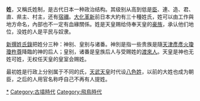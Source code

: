 {{unreferenced|time=2010-10-28T04:55:58+00:00}}
'''姓'''，又稱氏姓制，是古代日本一种政治结构。其级别从高到低是[[臣|臣]]、連、造、君、直、県主、村主，还有[[宿禰|宿禰]]。[[大化革新|大化革新]]前日本大約有三十種姓氏，姓可以由工作與地方命名，內部也不一定有血緣關係。姓是天皇赐给侍奉天皇的[[豪族|豪族]]，承认他们地位，没姓的人是平民与奴隶。

[[新撰姓氏錄|新撰姓氏錄]]把姓分三种：神别、皇别与诸番。神別是指一些贵族是隨[[天津彥彥火瓊瓊杵尊|天津彥彥火瓊瓊杵尊]]降臨的神的后人；皇别，诸番是皇族后人与受赐姓的[[渡來人|渡來人]]。天皇是神也无姓可姓，无权任天皇的皇室会赐姓。

最初姓是行政上分别属于不同的氏，[[天武天皇|天武天皇]]时代设[[八色姓|八色姓]]，以前的大姓也成为朝臣，之后的人用官名称呼自己不再有人提姓。

[[Category:日本姓氏|*]]
[[Category:古墳時代|Category:古墳時代]]
[[Category:飛鳥時代|Category:飛鳥時代]]